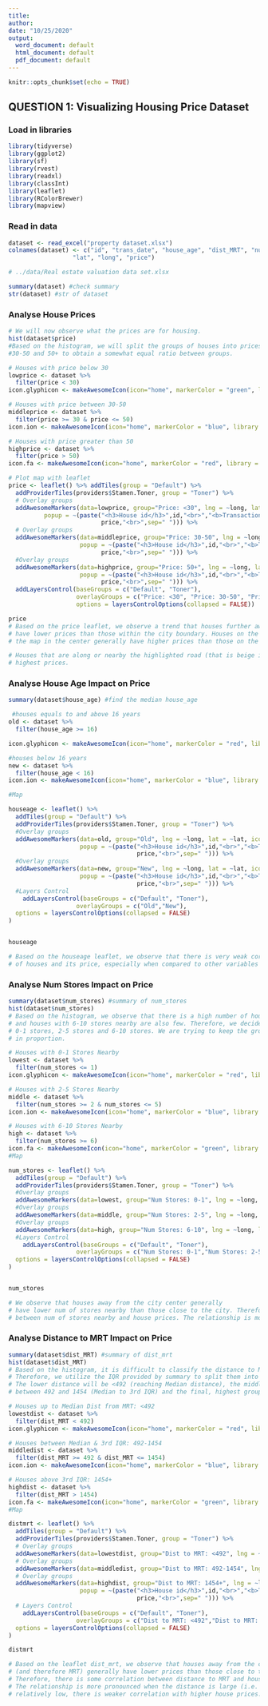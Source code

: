---
title:
author:
date: "10/25/2020"
output:
  word_document: default
  html_document: default
  pdf_document: default
---

```{r setup, include = FALSE}
knitr::opts_chunk$set(echo = TRUE)
```

## QUESTION 1: Visualizing Housing Price Dataset

### Load in libraries

```{r setup, include=FALSE}
library(tidyverse)
library(ggplot2)
library(sf)
library(rvest)
library(readxl)
library(classInt)
library(leaflet)
library(RColorBrewer)
library(mapview)
```

### Read in data

```{r Read in Data}
dataset <- read_excel("property dataset.xlsx")
colnames(dataset) <- c("id", "trans_date", "house_age", "dist_MRT", "num_stores", 
                  "lat", "long", "price")

# ../data/Real estate valuation data set.xlsx

summary(dataset) #check summary 
str(dataset) #str of dataset
```

### Analyse House Prices

```{r General Housing Leaflet}
# We will now observe what the prices are for housing.
hist(dataset$price)
#Based on the histogram, we will split the groups of houses into prices between <30, 
#30-50 and 50+ to obtain a somewhat equal ratio between groups.

# Houses with price below 30
lowprice <- dataset %>%
  filter(price < 30)
icon.glyphicon <- makeAwesomeIcon(icon="home", markerColor = "green", library = "glyphicon") 

# Houses with price between 30-50
middleprice <- dataset %>%
  filter(price >= 30 & price <= 50) 
icon.ion <- makeAwesomeIcon(icon="home", markerColor = "blue", library = "ion") 

# Houses with price greater than 50
highprice <- dataset %>%
  filter(price > 50)
icon.fa <- makeAwesomeIcon(icon="home", markerColor = "red", library = "fa")

# Plot map with leaflet
price <- leaflet() %>% addTiles(group = "Default") %>%
  addProviderTiles(providers$Stamen.Toner, group = "Toner") %>%
  # Overlay groups
  addAwesomeMarkers(data=lowprice, group="Price: <30", lng = ~long, lat = ~lat, icon = icon.glyphicon, 
          popup = ~(paste("<h3>House id</h3>",id,"<br>","<b>Transaction    Date:</b>",trans_date,"<br>","<b>Age:</b>",house_age,"<br>","<b>Distance from MRT:</b>",dist_MRT,"<br>","<b>No. of stores:</b>",num_stores,"<br>","<b>Price:</b>",
                          price,"<br>",sep=" "))) %>%
  # Overlay groups
  addAwesomeMarkers(data=middleprice, group="Price: 30-50", lng = ~long, lat = ~lat, icon = icon.ion, 
                    popup = ~(paste("<h3>House id</h3>",id,"<br>","<b>Transaction Date:</b>",trans_date,"<br>","<b>Age:</b>",house_age,"<br>","<b>Distance from MRT:</b>",dist_MRT,"<br>","<b>No. of stores:</b>",num_stores,"<br>","<b>Price:</b>",
                          price,"<br>",sep=" "))) %>%
  #Overlay groups
  addAwesomeMarkers(data=highprice, group="Price: 50+", lng = ~long, lat = ~lat, icon = icon.fa, 
                    popup = ~(paste("<h3>House id</h3>",id,"<br>","<b>Transaction Date:</b>",trans_date,"<br>","<b>Age:</b>",house_age,"<br>","<b>Distance from MRT:</b>",dist_MRT,"<br>","<b>No. of stores:</b>",num_stores,"<br>","<b>Price:</b>",
                          price,"<br>",sep=" "))) %>%
  addLayersControl(baseGroups = c("Default", "Toner"), 
                   overlayGroups = c("Price: <30", "Price: 30-50", "Price: 50+"),
                   options = layersControlOptions(collapsed = FALSE))

price
# Based on the price leaflet, we observe a trend that houses further away from the city cluster 
# have lower prices than those within the city boundary. Houses on the right side of the river dividing 
# the map in the center generally have higher prices than those on the left side. 

# Houses that are along or nearby the highlighted road (that is beige in colour) seem to have the 
# highest prices.
```


### Analyse House Age Impact on Price
```{r House Age Variable}
summary(dataset$house_age) #find the median house_age

 #houses equals to and above 16 years
old <- dataset %>%
  filter(house_age >= 16)

icon.glyphicon <- makeAwesomeIcon(icon="home", markerColor = "red", library = "glyphicon") 

#houses below 16 years
new <- dataset %>%
  filter(house_age < 16) 
icon.ion <- makeAwesomeIcon(icon="home", markerColor = "blue", library = "ion") 

#Map 

houseage <- leaflet() %>%
  addTiles(group = "Default") %>%
  addProviderTiles(providers$Stamen.Toner, group = "Toner") %>%
  #Overlay groups
  addAwesomeMarkers(data=old, group="Old", lng = ~long, lat = ~lat, icon = icon.glyphicon, 
                    popup = ~(paste("<h3>House id</h3>",id,"<br>","<b>Transaction Date:</b>",trans_date,"<br>","<b>Age:</b>",house_age,"<br>","<b>Distance from MRT:</b>",dist_MRT,"<br>","<b>No. of stores:</b>",num_stores,"<br>","<b>Price:</b>",
                                    price,"<br>",sep=" "))) %>%
  #Overlay groups
  addAwesomeMarkers(data=new, group="New", lng = ~long, lat = ~lat, icon = icon.ion, 
                    popup = ~(paste("<h3>House id</h3>",id,"<br>","<b>Transaction Date:</b>",trans_date,"<br>","<b>Age:</b>",house_age,"<br>","<b>Distance from MRT:</b>",dist_MRT,"<br>","<b>No. of stores:</b>",num_stores,"<br>","<b>Price:</b>",
                                    price,"<br>",sep=" "))) %>%
  #Layers Control 
    addLayersControl(baseGroups = c("Default", "Toner"), 
                   overlayGroups = c("Old","New"),
  options = layersControlOptions(collapsed = FALSE)
)


houseage

# Based on the houseage leaflet, we observe that there is very weak correlation between the age 
# of houses and its price, especially when compared to other variables provided in the housing dataset.
```

### Analyse Num Stores Impact on Price
```{r Num Stores Variable}
summary(dataset$num_stores) #summary of num_stores
hist(dataset$num_stores)
# Based on the histogram, we observe that there is a high number of houses with 0 stores nearby, 
# and houses with 6-10 stores nearby are also few. Therefore, we decided to split the categories into 
# 0-1 stores, 2-5 stores and 6-10 stores. We are trying to keep the groups somewhat equal 
# in proportion.

# Houses with 0-1 Stores Nearby
lowest <- dataset %>%
  filter(num_stores <= 1)
icon.glyphicon <- makeAwesomeIcon(icon="home", markerColor = "red", library = "glyphicon") 

# Houses with 2-5 Stores Nearby
middle <- dataset %>%
  filter(num_stores >= 2 & num_stores <= 5) 
icon.ion <- makeAwesomeIcon(icon="home", markerColor = "blue", library = "ion") 

# Houses with 6-10 Stores Nearby
high <- dataset %>%
  filter(num_stores >= 6)
icon.fa <- makeAwesomeIcon(icon="home", markerColor = "green", library = "fa")
#Map 

num_stores <- leaflet() %>%
  addTiles(group = "Default") %>%
  addProviderTiles(providers$Stamen.Toner, group = "Toner") %>%
  #Overlay groups
  addAwesomeMarkers(data=lowest, group="Num Stores: 0-1", lng = ~long, lat = ~lat, icon = icon.glyphicon, popup = ~(paste("<h3>House id</h3>",id,"<br>","<b>Transaction Date:</b>",trans_date,"<br>","<b>Age:</b>",house_age,"<br>","<b>Distance from MRT:</b>",dist_MRT,"<br>","<b>No. of stores:</b>",num_stores,"<br>","<b>Price:</b>",price,"<br>",sep=" "))) %>%
  #Overlay groups
  addAwesomeMarkers(data=middle, group="Num Stores: 2-5", lng = ~long, lat = ~lat, icon = icon.ion, popup = ~(paste("<h3>House id</h3>",id,"<br>","<b>Transaction Date:</b>",trans_date,"<br>","<b>Age:</b>",house_age,"<br>","<b>Distance from MRT:</b>",dist_MRT,"<br>","<b>No. of stores:</b>",num_stores,"<br>","<b>Price:</b>",price,"<br>",sep=" "))) %>%
  #Overlay groups
  addAwesomeMarkers(data=high, group="Num Stores: 6-10", lng = ~long, lat = ~lat, icon = icon.fa, popup = ~(paste("<h3>House id</h3>",id,"<br>","<b>Transaction Date:</b>",trans_date,"<br>","<b>Age:</b>",house_age,"<br>","<b>Distance from MRT:</b>",dist_MRT,"<br>","<b>No. of stores:</b>",num_stores,"<br>","<b>Price:</b>",price,"<br>",sep=" "))) %>%
  #Layers Control 
    addLayersControl(baseGroups = c("Default", "Toner"), 
                   overlayGroups = c("Num Stores: 0-1","Num Stores: 2-5", "Num Stores: 6-10"),
  options = layersControlOptions(collapsed = FALSE)
)


num_stores

# We observe that houses away from the city center generally 
# have lower num of stores nearby than those close to the city. Therefore, there is some correlation 
# between num of stores nearby and house prices. The relationship is more pronounced when the num of stores nearby is low (hence lower prices and further from city centre). When the num of stores nearby is relatively high, there is very weak correlation with higher house prices.
```


### Analyse Distance to MRT Impact on Price
```{r Dist MRT Variable}
summary(dataset$dist_MRT) #summary of dist_mrt
hist(dataset$dist_MRT)
# Based on the histogram, it is difficult to classify the distance to MRT into 3 distinct groups. 
# Therefore, we utilize the IQR provided by summary to split them into groups. 
# The lower distance will be <492 (reaching Median distance), the middle group will be 
# between 492 and 1454 (Median to 3rd IQR) and the final, highest group will be above the 3rd IQR at 1454.

# Houses up to Median Dist from MRT: <492
lowestdist <- dataset %>%
  filter(dist_MRT < 492)
icon.glyphicon <- makeAwesomeIcon(icon="home", markerColor = "red", library = "glyphicon") 

# Houses between Median & 3rd IQR: 492-1454
middledist <- dataset %>%
  filter(dist_MRT >= 492 & dist_MRT <= 1454) 
icon.ion <- makeAwesomeIcon(icon="home", markerColor = "blue", library = "ion") 

# Houses above 3rd IQR: 1454+
highdist <- dataset %>%
  filter(dist_MRT > 1454)
icon.fa <- makeAwesomeIcon(icon="home", markerColor = "green", library = "fa")
#Map 

distmrt <- leaflet() %>%
  addTiles(group = "Default") %>%
  addProviderTiles(providers$Stamen.Toner, group = "Toner") %>%
  # Overlay groups
  addAwesomeMarkers(data=lowestdist, group="Dist to MRT: <492", lng = ~long, lat = ~lat, icon = icon.glyphicon, popup = ~(paste("<h3>House id</h3>",id,"<br>","<b>Transaction Date:</b>",trans_date,"<br>","<b>Age:</b>",house_age,"<br>","<b>Distance from MRT:</b>",dist_MRT,"<br>","<b>No. of stores:</b>",num_stores,"<br>","<b>Price:</b>",price,"<br>",sep=" "))) %>%
  # Overlay groups
  addAwesomeMarkers(data=middledist, group="Dist to MRT: 492-1454", lng = ~long, lat = ~lat, icon = icon.ion, popup = ~(paste("<h3>House id</h3>",id,"<br>","<b>Transaction Date:</b>",trans_date,"<br>","<b>Age:</b>",house_age,"<br>","<b>Distance from MRT:</b>",dist_MRT,"<br>","<b>No. of stores:</b>",num_stores,"<br>","<b>Price:</b>",                                                              price,"<br>",sep=" "))) %>%
  # Overlay groups
  addAwesomeMarkers(data=highdist, group="Dist to MRT: 1454+", lng = ~long, lat = ~lat, icon = icon.fa, 
                    popup = ~(paste("<h3>House id</h3>",id,"<br>","<b>Transaction Date:</b>",trans_date,"<br>","<b>Age:</b>",house_age,"<br>","<b>Distance from MRT:</b>",dist_MRT,"<br>","<b>No. of stores:</b>",num_stores,"<br>","<b>Price:</b>",
                                    price,"<br>",sep=" "))) %>%
  # Layers Control 
    addLayersControl(baseGroups = c("Default", "Toner"), 
                   overlayGroups = c("Dist to MRT: <492","Dist to MRT: 492-1454", "Dist to MRT: 1454+"),
  options = layersControlOptions(collapsed = FALSE)
)

distmrt

# Based on the leaflet dist_mrt, we observe that houses away from the city center 
# (and therefore MRT) generally have lower prices than those close to the city. 
# Therefore, there is some correlation between distance to MRT and house prices. 
# The relationship is more pronounced when the distance is large (i.e. hence lower prices). When the distance to MRT is 
# relatively low, there is weaker correlation with higher house prices.
```
